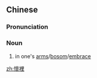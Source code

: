 {{also|怀里}}
==Chinese==
{{zh-forms|s=怀里}}

===Pronunciation===
{{zh-pron
|m=huáilǐ
|c=waai4 leoi5
|mn=hoâi-nih
|cat=n
}}

===Noun===
{{zh-noun}}

# in one's [[arms]]/[[bosom]]/[[embrace]]

[[zh:懷裡]]